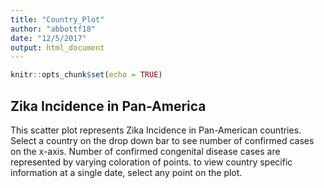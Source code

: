 ```yaml
---
title: "Country_Plot"
author: "abbottf18"
date: "12/5/2017"
output: html_document
---
```


```r
knitr::opts_chunk$set(echo = TRUE)
```

## Zika Incidence in Pan-America 

This scatter plot represents Zika Incidence in Pan-American countries. Select a country on the drop down bar to see number of confirmed cases on the x-axis. Number of confirmed congenital disease cases are represented by varying coloration of points. to view country specific information at a single date, select any point on the plot. 